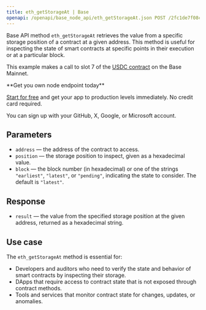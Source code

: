 ---
title: eth_getStorageAt | Base
openapi: /openapi/base_node_api/eth_getStorageAt.json POST /2fc1de7f08c0465f6a28e3c355e0cb14
---

Base API method `eth_getStorageAt` retrieves the value from a specific storage position of a contract at a given address. This method is useful for inspecting the state of smart contracts at specific points in their execution or at a particular block.

This example makes a call to slot 7 of the [USDC contract](https://basescan.org/address/0x833589fcd6edb6e08f4c7c32d4f71b54bda02913) on the Base Mainnet.

<Check>
**Get you own node endpoint today**

[Start for free](https://console.chainstack.com/) and get your app to production levels immediately. No credit card required.

You can sign up with your GitHub, X, Google, or Microsoft account.
</Check>


## Parameters

* `address` — the address of the contract to access.
* `position` — the storage position to inspect, given as a hexadecimal value.
* `block` — the block number (in hexadecimal) or one of the strings `"earliest"`, `"latest"`, or `"pending"`, indicating the state to consider. The default is `"latest"`.

## Response

* `result` — the value from the specified storage position at the given address, returned as a hexadecimal string.

## Use case

The `eth_getStorageAt` method is essential for:

* Developers and auditors who need to verify the state and behavior of smart contracts by inspecting their storage.
* DApps that require access to contract state that is not exposed through contract methods.
* Tools and services that monitor contract state for changes, updates, or anomalies.

